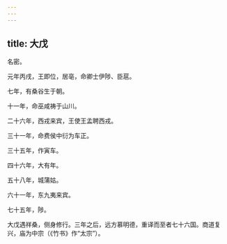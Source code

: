 ```yaml
---
---
---
```

title: 大戊
---



名密。

元年丙戌，王即位，居亳，命卿士伊陟、臣扈。

七年，有桑谷生于朝。

十一年，命巫咸祷于山川。

二十六年，西戎来宾，王使王孟聘西戎。

三十一年，命费侯中衍为车正。

三十五年，作寅车。

四十六年，大有年。

五十八年，城蒲姑。

六十一年，东九夷来宾。

七十五年，陟。

大戊遇祥桑，侧身修行。三年之后，远方慕明德，重译而至者七十六国。商道复兴，庙为中宗（《竹书》作“太宗”）。
